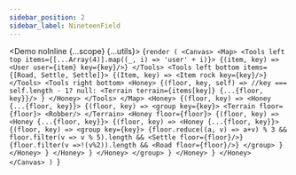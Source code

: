 ---
sidebar_position: 2
sidebar_label: NineteenField
---



<Demo noInline {...scope} {...utils}>
{`render (
  <Canvas>
    <Map>
      <Tools left top items={[...Array(4)].map((_, i) => 'user' + i)}>
        {(item, key) => <User user={item} key={key}/>}
      </Tools>
      <Tools left bottom items={[Road, Settle, Settle]}>
        {(Item, key) => <Item rock key={key}/>}
      </Tools>
      <Tools right bottom>
        <Honey>
          {(floor, key, self) => //key === self.length - 1? null:
            <Terrain terrain={items[key]} {...{floor, key}}/>
          }
        </Honey>
      </Tools>
    </Map>
    <Honey>
      {(floor, key) =>
        <Honey {...{floor, key}}>
          {(floor, key) =>
            <group key={key}>
              <Terrain floor={floor}>
                <Robber/>
              </Terrain>
              <Honey floor={floor}>
                {(floor, key) =>
                  <Honey {...{floor, key}}>
                    {(floor, key) =>
                      <Honey {...{floor, key}}>
                        {(floor, key) =>
                          <group key={key}>
                            {floor.reduce((a, v) => a+v) % 3 &&
                             floor.filter(v => v % 5).length && <Settle floor={floor}/>}
                            {floor.filter(v =>!(v%2)).length && <Road floor={floor}/>}
                          </group>
                        }
                      </Honey>
                    }
                  </Honey>
                }
              </Honey>
            </group>
          }
        </Honey>
      }
    </Honey>
  </Canvas>
)
`}
</Demo>
